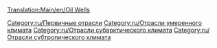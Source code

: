 [[Translation:Main/en/Oil Wells]]
{{ru/Промышленность| Изображение=Oilwells.png
| имя=Нефтяная скважина
| Климат=[[Main/en/Климат/Ru#Умеренный|Умеренный]], [[Main/en/Климат/Ru#Субарктический|Субарктический]], [[Main/en/Климат/Ru#Субтропический|Субтропический]].
| Принимает=ничего
| Производит=[[Main/ru/Нефть|Нефть]]
| Примечания=В умеренном климате добыча со временем уменьшается, пока скважина совсем не истощится и не закроется.
}}

{{ru/Navbox Промышленность}}

[[Category:ru/Первичные отрасли]]
[[Category:ru/Отрасли умеренного климата]]
[[Category:ru/Отрасли субарктического климата]]
[[Category:ru/Отрасли субтропического климата]]